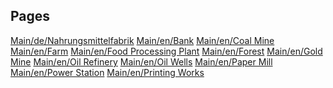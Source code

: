 
== Pages ==
[[Main/de/Nahrungsmittelfabrik]]
[[Main/en/Bank]]
[[Main/en/Coal Mine]]
[[Main/en/Farm]]
[[Main/en/Food Processing Plant]]
[[Main/en/Forest]]
[[Main/en/Gold Mine]]
[[Main/en/Oil Refinery]]
[[Main/en/Oil Wells]]
[[Main/en/Paper Mill]]
[[Main/en/Power Station]]
[[Main/en/Printing Works]]
